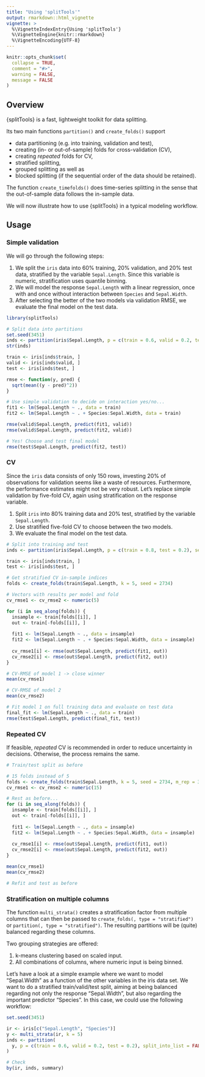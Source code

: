 ```yaml
---
title: "Using 'splitTools'"
output: rmarkdown::html_vignette
vignette: >
  %\VignetteIndexEntry{Using 'splitTools'}
  %\VignetteEngine{knitr::rmarkdown}
  %\VignetteEncoding{UTF-8}
---
```


```r
knitr::opts_chunk$set(
  collapse = TRUE,
  comment = "#>",
  warning = FALSE,
  message = FALSE
)
```

## Overview

{splitTools} is a fast, lightweight toolkit for data splitting. 

Its two main functions `partition()` and `create_folds()` support

- data partitioning (e.g. into training, validation and test),
- creating (in- or out-of-sample) folds for cross-validation (CV),
- creating *repeated* folds for CV,
- stratified splitting, 
- grouped splitting as well as
- blocked splitting (if the sequential order of the data should be retained).

The function `create_timefolds()` does time-series splitting in the sense that the out-of-sample data follows the in-sample data.

We will now illustrate how to use {splitTools} in a typical modeling workflow.

## Usage

### Simple validation

We will go through the following steps:

1. We split the `iris` data into 60% training, 20% validation, and 20% test data, stratified by the variable `Sepal.Length`. Since this variable is numeric, stratification uses quantile binning.
2. We will model the response `Sepal.Length` with a linear regression, once with and once without interaction between `Species` and `Sepal.Width`.
3. After selecting the better of the two models via validation RMSE, we evaluate the final model on the test data.

```r
library(splitTools)

# Split data into partitions
set.seed(3451)
inds <- partition(iris$Sepal.Length, p = c(train = 0.6, valid = 0.2, test = 0.2))
str(inds)

train <- iris[inds$train, ]
valid <- iris[inds$valid, ]
test <- iris[inds$test, ]

rmse <- function(y, pred) {
  sqrt(mean((y - pred)^2))
}

# Use simple validation to decide on interaction yes/no...
fit1 <- lm(Sepal.Length ~ ., data = train)
fit2 <- lm(Sepal.Length ~ . + Species:Sepal.Width, data = train)

rmse(valid$Sepal.Length, predict(fit1, valid))
rmse(valid$Sepal.Length, predict(fit2, valid))

# Yes! Choose and test final model
rmse(test$Sepal.Length, predict(fit2, test))
```

### CV

Since the `iris` data consists of only 150 rows, investing 20% of observations for validation seems like a waste of resources. Furthermore, the performance estimates might not be very robust. Let's replace simple validation by five-fold CV, again using stratification on the response variable.

1. Split `iris` into 80% training data and 20% test, stratified by the variable `Sepal.Length`. 
2. Use stratified five-fold CV to choose between the two models.
3. We evaluate the final model on the test data.

```r
# Split into training and test
inds <- partition(iris$Sepal.Length, p = c(train = 0.8, test = 0.2), seed = 87)

train <- iris[inds$train, ]
test <- iris[inds$test, ]

# Get stratified CV in-sample indices
folds <- create_folds(train$Sepal.Length, k = 5, seed = 2734)

# Vectors with results per model and fold
cv_rmse1 <- cv_rmse2 <- numeric(5)

for (i in seq_along(folds)) {
  insample <- train[folds[[i]], ]
  out <- train[-folds[[i]], ]
  
  fit1 <- lm(Sepal.Length ~ ., data = insample)
  fit2 <- lm(Sepal.Length ~ . + Species:Sepal.Width, data = insample)
  
  cv_rmse1[i] <- rmse(out$Sepal.Length, predict(fit1, out))
  cv_rmse2[i] <- rmse(out$Sepal.Length, predict(fit2, out))
}

# CV-RMSE of model 1 -> close winner
mean(cv_rmse1)

# CV-RMSE of model 2
mean(cv_rmse2)

# Fit model 1 on full training data and evaluate on test data
final_fit <- lm(Sepal.Length ~ ., data = train)
rmse(test$Sepal.Length, predict(final_fit, test))
```

### Repeated CV

If feasible, *repeated* CV is recommended in order to reduce uncertainty in decisions. Otherwise, the process remains the same.

```r
# Train/test split as before

# 15 folds instead of 5
folds <- create_folds(train$Sepal.Length, k = 5, seed = 2734, m_rep = 3)
cv_rmse1 <- cv_rmse2 <- numeric(15)

# Rest as before...
for (i in seq_along(folds)) {
  insample <- train[folds[[i]], ]
  out <- train[-folds[[i]], ]
  
  fit1 <- lm(Sepal.Length ~ ., data = insample)
  fit2 <- lm(Sepal.Length ~ . + Species:Sepal.Width, data = insample)
  
  cv_rmse1[i] <- rmse(out$Sepal.Length, predict(fit1, out))
  cv_rmse2[i] <- rmse(out$Sepal.Length, predict(fit2, out))
}

mean(cv_rmse1)
mean(cv_rmse2)

# Refit and test as before
```

### Stratification on multiple columns

The function `multi_strata()` creates a stratification factor from multiple columns that can then be passed to `create_folds(, type = "stratified")` or `partition(, type = "stratified")`. The resulting partitions will be (quite) balanced regarding these columns. 

Two grouping strategies are offered:

1. k-means clustering based on scaled input.
2. All combinations of columns, where numeric input is being binned.

Let's have a look at a simple example where we want to model "Sepal.Width" as a function of the other variables in the iris data set. We want to do a stratified train/valid/test split, aiming at being balanced regarding not only the response "Sepal.Width", but also regarding the important predictor "Species". In this case, we could use the following workflow:

```r
set.seed(3451)

ir <- iris[c("Sepal.Length", "Species")]
y <- multi_strata(ir, k = 5)
inds <- partition(
  y, p = c(train = 0.6, valid = 0.2, test = 0.2), split_into_list = FALSE
)

# Check
by(ir, inds, summary)
```

